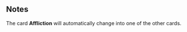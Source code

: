 {{CardPage
|quote = What's wrong with me? I can't see myself think.
|description = Insert 3 [[Affliction]] cards into your draw pile. </br> [[Expend]]
|cost = 2
|rarity = Rare
|decktype = Battle
|cardtype = Maneuver
|keywords = [[Expend]]
|character = Rook
|upgradeable = Yes
|expreq = 5
|upgrade1 = Boosted Psionic Storm
|upgrade1summary = Insert 5 [[Affliction]] cards into your draw pile
|upgrade2 = Pale Psionic Storm
|upgrade2summary = Cost 1 action less
|special1 = Affliction
|special2 = Current
|special3 = Melt
|special4 = Riptide
|special5 = Shear
|special6 = Twist
|special7 = Wave
|special8 = Whirl
|special9 = 
|special10 = 
}}

==Notes==
The card '''Affliction''' will automatically change into one of the other cards.